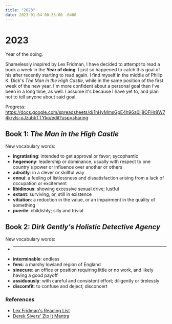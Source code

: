 ```yaml
---
title: "2023"
date: 2023-01-04 00:35:00 -0400
---
```


# 2023

Year of the doing.

Shamelessly inspired by Lex Fridman, I have decided to attempt to read a book a week in the **Year of doing**.
I just so happened to catch this goal of his after recently starting to read again. I find myself in the middle of
Philip K. Dick's *The Man in the High Castle*, while in the same position of the first week of the new year. I'm
more confident about a personal goal than I've been in a long time, as well. I assume it's because I have yet to, and
plan not to tell anyone about said goal.

Progress: https://docs.google.com/spreadsheets/d/1hHyMmsGpE4h96a0ij8OFHr8W74kryIs-oJzubkTTYko/edit?usp=sharing

## Book 1: *The Man in the High Castle*

New vocabulary words:
- **ingratiating**: intended to get approval or favor; sycophantic
- **hegemony**: leadership or dominance, usually with respect to one country's power or influence over another or others
- **adroitly**: in a clever or skillful way
- **ennui**: a feeling of listlessness and dissatisfaction arising from a lack of occupation or excitement
- **libidinous**: showing excessive sexual drive; lustful
- **extant**: surviving, or, still in existence
- **vitiation**: a reduction in the value, or an impairment in the quality of something
- **puerile**: childishly; silly and trivial

## Book 2: *Dirk Gently's Holistic Detective Agency*

New vocabulary words:
- ****
- **interminable**: endless
- **fens**: a marshy lowland region of England
- **sinecure**: an office or position requiring little or no work, and likely having a good payoff
- **assiduously**: with careful and consistent effort; diligently or tirelessly
- **discomfit**: to confuse and deject; disconcert

### References
- [Lex Fridman's Reading List](https://lexfridman.com/reading-list/)
- [Derek Sivers' Zip It Mantra](https://sive.rs/zipit2)